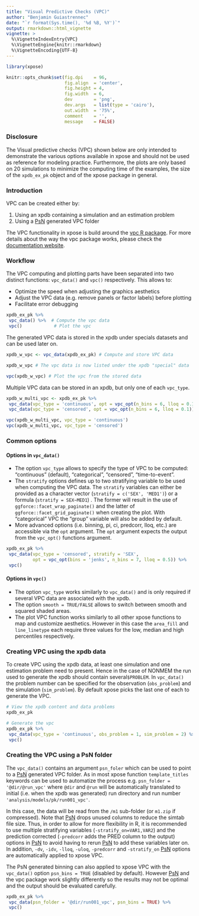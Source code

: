 ```yaml
---
title: "Visual Predictive Checks (VPC)"
author: "Benjamin Guiastrennec"
date: "`r format(Sys.time(), '%d %B, %Y')`"
output: rmarkdown::html_vignette
vignette: >
  %\VignetteIndexEntry{VPC}
  %\VignetteEngine{knitr::rmarkdown}
  %\VignetteEncoding{UTF-8}
---
```

  
```r
library(xpose)

knitr::opts_chunk$set(fig.dpi    = 96,
                      fig.align  = 'center', 
                      fig.height = 4, 
                      fig.width  = 6,
                      dev        = 'png',
                      dev.args   = list(type = 'cairo'),
                      out.width  = '75%',
                      comment    = '',
                      message    = FALSE)
```

### Disclosure
The Visual predictive checks (VPC) shown below are only intended to demonstrate the various options available in xpose and should not be used as reference for modeling practice. Furthermore, the plots are only based on 20 simulations to minimize the computing time of the examples, the size of the `xpdb_ex_pk` object and of the xpose package in general.

### Introduction
VPC can be created either by:

1. Using an xpdb containing a simulation and an estimation problem
2. Using a [PsN](https://uupharmacometrics.github.io/PsN/) generated VPC folder

The VPC functionality in xpose is build around the [vpc R package](https://cran.r-project.org/package=vpc). For more details about the way the vpc package works, please check the [documentation website](http://vpc.ronkeizer.com).

### Workflow
The VPC computing and plotting parts have been separated into two distinct functions: `vpc_data()` and `vpc()` respectively. This allows to:

* Optimize the speed when adjusting the graphics aesthetics 
* Adjust the VPC data (e.g. remove panels or factor labels) before plotting
* Facilitate error debugging

```r
xpdb_ex_pk %>% 
 vpc_data() %>%  # Compute the vpc data
 vpc()            # Plot the vpc
```

The generated VPC data is stored in the xpdb under specials datasets and can be used later on.
```r
xpdb_w_vpc <- vpc_data(xpdb_ex_pk) # Compute and store VPC data

xpdb_w_vpc # The vpc data is now listed under the xpdb "special" data

vpc(xpdb_w_vpc) # Plot the vpc from the stored data
```

Multiple VPC data can be stored in an xpdb, but only one of each `vpc_type`.
```r
xpdb_w_multi_vpc <- xpdb_ex_pk %>% 
 vpc_data(vpc_type = 'continuous', opt = vpc_opt(n_bins = 6, lloq = 0.1)) %>% 
 vpc_data(vpc_type = 'censored', opt = vpc_opt(n_bins = 6, lloq = 0.1))

vpc(xpdb_w_multi_vpc, vpc_type = 'continuous')
vpc(xpdb_w_multi_vpc, vpc_type = 'censored')
```

### Common options
#### Options in `vpc_data()`
* The option `vpc_type` allows to specify the type of VPC to be computed: "continuous" (default), "categorical", "censored", "time-to-event".
* The `stratify` options defines up to two stratifying variable to be used when computing the VPC data. The `stratify` variables can either be provided as a character vector (`stratify = c('SEX', 'MED1')`) or a formula (`stratify = SEX~MED1`) . The former will result in the use of `ggforce::facet_wrap_paginate()` and the latter of `ggforce::facet_grid_paginate()` when creating the plot. With "categorical" VPC the "group" variable will also be added by default.
* More advanced options (i.e. binning, pi, ci, predcorr, lloq, etc.) are accessible via the `opt` argument. The `opt` argument expects the output from the `vpc_opt()` functions argument.

```r
xpdb_ex_pk %>% 
 vpc_data(vpc_type = 'censored', stratify = 'SEX',
          opt = vpc_opt(bins = 'jenks', n_bins = 7, lloq = 0.5)) %>% 
 vpc()
```

#### Options in `vpc()`
* The option `vpc_type` works similarly to `vpc_data()` and is only required if several VPC data are associated with the xpdb.
* The option `smooth = TRUE/FALSE` allows to switch between smooth and squared shaded areas.
* The plot VPC function works similarly to all other xpose functions to map and customize aesthetics. However in this case the `area_fill` and `line_linetype` each require three values for the low, median and high percentiles respectively.

### Creating VPC using the xpdb data
To create VPC using the xpdb data, at least one simulation and one estimation problem need to present. Hence in the case of NONMEM the run used to generate the xpdb should contain several`$PROBLEM`. In `vpc_data()` the problem number can be specified for the observation (`obs_problem`) and the simulation (`sim_problem`). By default xpose picks the last one of each to generate the VPC.

```r
# View the xpdb content and data problems
xpdb_ex_pk

# Generate the vpc
xpdb_ex_pk %>% 
 vpc_data(vpc_type = 'continuous', obs_problem = 1, sim_problem = 2) %>% 
 vpc()
```

### Creating the VPC using a PsN folder
The `vpc_data()` contains an argument `psn_foler` which can be used to point to a [PsN](https://uupharmacometrics.github.io/PsN/) generated VPC folder. As in most xpose function `template_titles` keywords can be used to automatize the process e.g. `psn_folder = '@dir/@run_vpc'` where `@dir` and `@run` will be automatically translated to initial (i.e. when the xpdb was generated) run directory and run number `'analysis/models/pk/run001_vpc'`. 

In this case, the data will be read from the `/m1` sub-folder (or `m1.zip` if compressed). Note that [PsN](https://uupharmacometrics.github.io/PsN/) drops unused columns to reduce the simtab file size. Thus, in order to allow for more flexibility in R, it is recommended to use multiple stratifying variables (`-stratify_on=VAR1,VAR2`) and the prediction corrected (`-predcorr` adds the PRED column to the output) options in [PsN](https://uupharmacometrics.github.io/PsN/) to avoid having to rerun [PsN](https://uupharmacometrics.github.io/PsN/) to add these variables later on.
In addition, `-dv`, `-idv`, `-lloq`, `-uloq`, `-predcorr` and `-stratify_on` [PsN](https://uupharmacometrics.github.io/PsN/) options are automatically applied to xpose VPC.

The PsN generated binning can also applied to xpose VPC with the `vpc_data()` option `psn_bins = TRUE` (disabled by default). However [PsN](https://uupharmacometrics.github.io/PsN/) and the vpc package work slightly differently so the results may not be optimal and the output should be evaluated carefully.

```r
xpdb_ex_pk %>% 
 vpc_data(psn_folder = '@dir/run001_vpc', psn_bins = TRUE) %>% 
 vpc()
```

